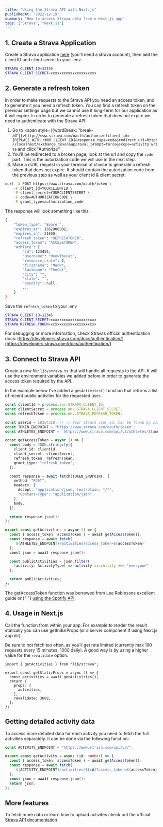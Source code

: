 ```yaml
---
title: "Using the Strava API with Next.js"
publishedAt: "2022-12-19"
summary: "How to access Strava data from a Next.js app"
tags: ["Strava", "Next.js"]
---
```


## 1. Create a Strava Application

Create a Strava application [here](https://www.strava.com/settings/api) (you'll need a strava account), then add the client ID and client secret to your .env.

```bash
STRAVA_CLIENT_ID=12345
STRAVA_CLIENT_SECRET=xxxxxxxxxxxxxxxxxxxxx
```

## 2. Generate a refresh token

In order to make requests to the Strava API you need an access token, and to generate it you need a refresh token. You can find a refresh token on the previous settings page but we cannot use it long-term for our application as it will expire.
In order to generate a refresh token that does not expire we need to authenticate with the Strava API:

1. Go to <span style={{wordBreak: "break-all"}}>`http://www.strava.com/oauth/authorize?client_id=[REPLACE_WITH_YOUR_CLIENT_ID]&response_type=code&redirect_uri=http://localhost/exchange_token&approval_prompt=force&scope=activity:write`</span> and click "Authorize"
2. You'll be redirected to a broken page, look at the url and copy the `code` part. This is the autorization code we will use in the next step.
3. Make a cURL request in your terminal of choice to generate a refresh token that does not expire. It should contain the autorization code from the previous step as well as your client id & client secret:

```bash
curl -X POST https://www.strava.com/oauth/token \
	-F client_id=YOURCLIENTID \
	-F client_secret=YOURCLIENTSECRET \
	-F code=AUTHORIZATIONCODE \
	-F grant_type=authorization_code
```

The response will look something like this:

```bash
{
    "token_type": "Bearer",
    "expires_at": 1562908002,
    "expires_in": 21600,
    "refresh_token": "REFRESHTOKEN",
    "access_token": "ACCESSTOKEN",
    "athlete": {
        "id": 123456,
        "username": "MeowTheCat",
        "resource_state": 2,
        "firstname": "Meow",
        "lastname": "TheCat",
        "city": "",
        "state": "",
        "country": null,
        ...
    }
}
```

Save the `refresh_token` to your .env

```bash {3}
STRAVA_CLIENT_ID=12345
STRAVA_CLIENT_SECRET=xxxxxxxxxxxxxxxxxxxxx
STRAVA_REFRESH_TOKEN=xxxxxxxxxxxxxxxxxxxxx
```

For debugging or more information, check Stravas official authentication docs: [https://developers.strava.com/docs/authentication/](https://developers.strava.com/docs/authentication/)

## 3. Connect to Strava API

Create a new file `lib/strava.ts` that will handle all requests to the API. It will use the environment variables we added before in order to generate the access token required by the API.

In the example below I've added a `getActivites()` function that returns a list of recent public activites for the requested user.

```ts
const clientId = process.env.STRAVA_CLIENT_ID;
const clientSecret = process.env.STRAVA_CLIENT_SECRET;
const refreshToken = process.env.STRAVA_REFRESH_TOKEN;

const userId = 18364318; // 👈 Your strava user id, can be found by visiting your strava profile and checking the url
const TOKEN_ENDPOINT = "https://www.strava.com/oauth/token";
const ATHLETES_ENDPOINT = `https://www.strava.com/api/v3/athletes/${userId}`;

const getAccessToken = async () => {
  const body = JSON.stringify({
    client_id: clientId,
    client_secret: clientSecret,
    refresh_token: refreshToken,
    grant_type: "refresh_token",
  });

  const response = await fetch(TOKEN_ENDPOINT, {
    method: "POST",
    headers: {
      Accept: "application/json, text/plain, */*",
      "Content-Type": "application/json",
    },
    body,
  });

  return response.json();
};

export const getActivities = async () => {
  const { access_token: accessToken } = await getAccessToken();
  const response = await fetch(
    `${ATHLETES_ENDPOINT}/activities?access_token=${accessToken}`
  );
  const json = await response.json();

  const publicActivities = json.filter(
    (activity: ActivityType) => activity.visibility === "everyone"
  );

  return publicActivities;
};
```

<Warning type="info">
  The getAccessToken function was borrowed from Lee Robinsons excellent guide on{" "}
  <a href="https://leerob.io/snippets/spotify">using the Spotify API</a>.
</Warning>

## 4. Usage in Next.js

Call the function from within your app. For example to render the result statically you can use getInitialProps (or a server component if using Next.js app dir).

Be sure to not fetch too often, as you'll get rate limited (currently max 100 requests every 15 minutes, 1000 daily). A good way is by using a higher value for the `revalidate` option.

```tsx
import { getActivities } from "lib/strava";

export const getStaticProps = async () => {
  const activities = await getActivities();
  return {
    props: {
      activities,
    },
    revalidate: 3600,
  };
};
```

## Getting detailed activity data

To access more detailed data for each activity you need to fetch the full activities separately. It can be done via the following function:

```ts
const ACTIVITY_ENDPOINT = "https://www.strava.com/api/v3/";

export const getActivity = async (id: number) => {
  const { access_token: accessToken } = await getAccessToken();
  const response = await fetch(
    `${ACTIVITY_ENDPOINT}/activities/${id}?access_token=${accessToken}`
  );
  const json = await response.json();
  return json;
};
```

## More features

To fetch more data or learn how to upload activites check out the official [Strava API documentation](https://developers.strava.com/docs/reference/)
